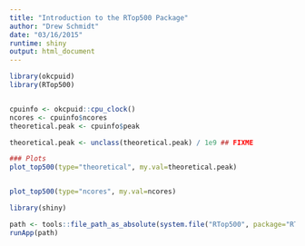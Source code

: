```yaml
---
title: "Introduction to the RTop500 Package"
author: "Drew Schmidt"
date: "03/16/2015"
runtime: shiny
output: html_document
---
```



```r
library(okcpuid)
library(RTop500)


cpuinfo <- okcpuid::cpu_clock()
ncores <- cpuinfo$ncores
theoretical.peak <- cpuinfo$peak

theoretical.peak <- unclass(theoretical.peak) / 1e9 ## FIXME

### Plots
plot_top500(type="theoretical", my.val=theoretical.peak)


plot_top500(type="ncores", my.val=ncores)
```



```r
library(shiny)

path <- tools::file_path_as_absolute(system.file("RTop500", package="RTop500"))
runApp(path)
```



